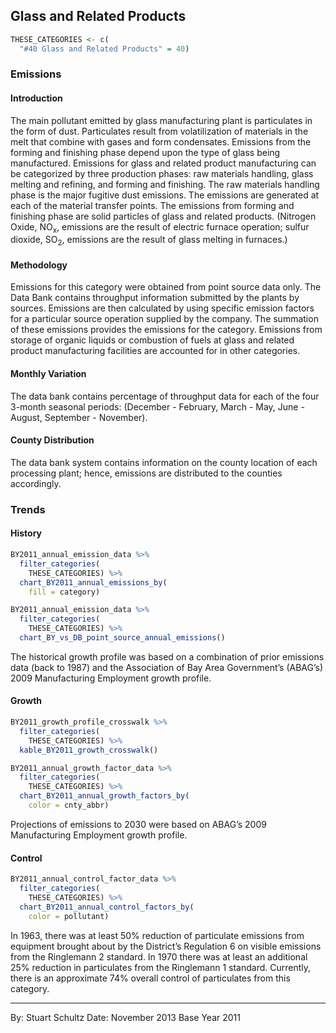 ## Glass and Related Products

```r
THESE_CATEGORIES <- c(
  "#40 Glass and Related Products" = 40)
```

### Emissions 

#### Introduction {-}

The main pollutant emitted by glass manufacturing plant is particulates in the form of dust. Particulates result from volatilization of materials in the melt that combine with gases and form condensates. Emissions from the forming and finishing phase depend upon the type of glass being manufactured. Emissions for glass and related product manufacturing can be categorized by three production phases: raw materials handling, glass melting and refining, and forming and finishing. The raw materials handling phase is the major fugitive dust emissions. The emissions are generated at each of the material transfer points. The emissions from forming and finishing phase are solid particles of glass and related products. (Nitrogen Oxide, NO~x~, emissions are the result of electric furnace operation; sulfur dioxide, SO~2~, emissions are the result of glass melting in furnaces.)

#### Methodology {-}

Emissions for this category were obtained from point source data only. The Data Bank contains throughput information submitted by the plants by sources. Emissions are then calculated by using specific emission factors for a particular source operation supplied by the company. The summation of these emissions provides the emissions for the category. Emissions from storage of organic liquids or combustion of fuels at glass and related product manufacturing facilities are accounted for in other categories.

#### Monthly Variation {-}

The data bank contains percentage of throughput data for each of the four 3-month seasonal periods: (December - February, March - May, June - August, September - November).

#### County Distribution {-}

The data bank system contains information on the county location of each processing plant; hence, emissions are distributed to the counties accordingly.

### Trends

#### History {-}

```r
BY2011_annual_emission_data %>%
  filter_categories(
    THESE_CATEGORIES) %>%
  chart_BY2011_annual_emissions_by(
    fill = category) 
```

```r
BY2011_annual_emission_data %>%
  filter_categories(
    THESE_CATEGORIES) %>%
  chart_BY_vs_DB_point_source_annual_emissions()
```

The historical growth profile was based on a combination of prior emissions data (back to 1987) and the Association of Bay Area Government’s (ABAG’s) 2009 Manufacturing Employment growth profile.

#### Growth {-}

```r
BY2011_growth_profile_crosswalk %>%
  filter_categories(
    THESE_CATEGORIES) %>%
  kable_BY2011_growth_crosswalk()
```

```r
BY2011_annual_growth_factor_data %>%
  filter_categories(
    THESE_CATEGORIES) %>%
  chart_BY2011_annual_growth_factors_by(
    color = cnty_abbr)
```

Projections of emissions to 2030 were based on ABAG’s 2009 Manufacturing Employment growth profile.

#### Control {-}

```r
BY2011_annual_control_factor_data %>%
  filter_categories(
    THESE_CATEGORIES) %>%
  chart_BY2011_annual_control_factors_by(
    color = pollutant)
```

In 1963, there was at least 50% reduction of particulate emissions from equipment brought about by the District's Regulation 6 on visible emissions from the Ringlemann 2 standard. In 1970 there was at least an additional 25% reduction in particulates from the Ringlemann 1 standard. Currently, there is an approximate 74% overall control of particulates from this category.

***

By: Stuart Schultz 
Date: November 2013 
Base Year 2011

